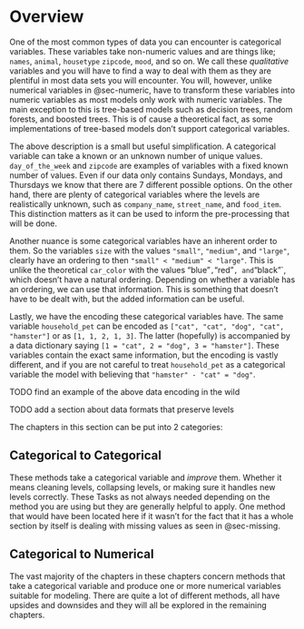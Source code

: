 # Overview {#sec-categorical}

One of the most common types of data you can encounter is categorical variables. These variables take non-numeric values and are things like; `names`, `animal`, `housetype` `zipcode`, `mood`, and so on. We call these *qualitative* variables and you will have to find a way to deal with them as they are plentiful in most data sets you will encounter. You will, however, unlike numerical variables in @sec-numeric, have to transform these variables into numeric variables as most models only work with numeric variables. The main exception to this is tree-based models such as decision trees, random forests, and boosted trees. This is of cause a theoretical fact, as some implementations of tree-based models don't support categorical variables.

The above description is a small but useful simplification. A categorical variable can take a known or an unknown number of unique values. `day_of_the_week` and `zipcode` are examples of variables with a fixed known number of values. Even if our data only contains Sundays, Mondays, and Thursdays we know that there are 7 different possible options. On the other hand, there are plenty of categorical variables where the levels are realistically unknown, such as `company_name`, `street_name`, and `food_item`. This distinction matters as it can be used to inform the pre-processing that will be done.

Another nuance is some categorical variables have an inherent order to them. So the variables `size` with the values `"small"`, `"medium"`, and `"large"`, clearly have an ordering to then `"small" < "medium" < "large"`. This is unlike the theoretical `car_color` with the values "blue"`, `"red"`, and `"black"`, which doesn't have a natural ordering. Depending on whether a variable has an ordering, we can use that information. This is something that doesn't have to be dealt with, but the added information can be useful.

Lastly, we have the encoding these categorical variables have. The same variable `household_pet` can be encoded as `["cat", "cat", "dog", "cat", "hamster"]` or as `[1, 1, 2, 1, 3]`. The latter (hopefully) is accompanied by a data dictionary saying `[1 = "cat", 2 = "dog", 3 = "hamster"]`. These variables contain the exact same information, but the encoding is vastly different, and if you are not careful to treat `household_pet` as a categorical variable the model with believing that `"hamster" - "cat" = "dog"`.

TODO find an example of the above data encoding in the wild

TODO add a section about data formats that preserve levels

The chapters in this section can be put into 2 categories:

## Categorical to Categorical

These methods take a categorical variable and *improve* them. Whether it means cleaning levels, collapsing levels, or making sure it handles new levels correctly. These Tasks as not always needed depending on the method you are using but they are generally helpful to apply. One method that would have been located here if it wasn't for the fact that it has a whole section by itself is dealing with missing values as seen in @sec-missing.

## Categorical to Numerical

The vast majority of the chapters in these chapters concern methods that take a categorical variable and produce one or more numerical variables suitable for modeling. There are quite a lot of different methods, all have upsides and downsides and they will all be explored in the remaining chapters.
